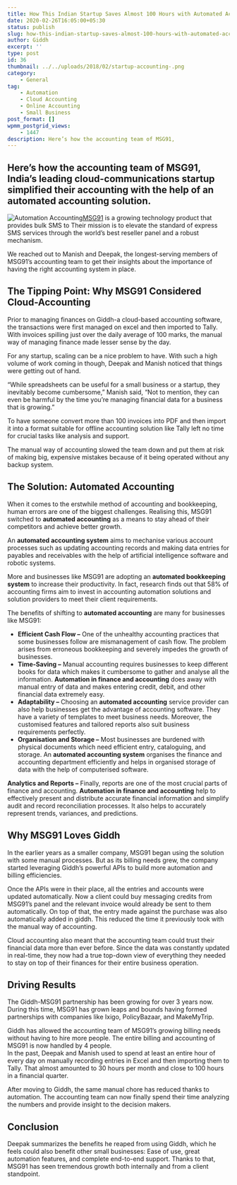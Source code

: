 ```yaml
---
title: How This Indian Startup Saves Almost 100 Hours with Automated Accounting
date: 2020-02-26T16:05:00+05:30
status: publish
slug: how-this-indian-startup-saves-almost-100-hours-with-automated-accounting
author: Giddh
excerpt: ''
type: post
id: 36
thumbnail: ../../uploads/2018/02/startup-accounting-.png
category:
    - General
tag:
    - Automation
    - Cloud Accounting
    - Online Accounting
    - Small Business
post_format: []
wpmm_postgrid_views:
    - 1447
description: Here’s how the accounting team of MSG91,
---
```

Here’s how the accounting team of MSG91, India’s leading cloud-communications startup simplified their accounting with the help of an automated accounting solution.
--------------------------------------------------------------------------------------------------------------------------------------------------------------------

![Automation Accounting](../../uploads/2019/11/1_9_Tglt0IZMb9leROcvdX4g.png)[MSG91](https://msg91.com/) is a growing technology product that provides bulk SMS to Their mission is to elevate the standard of express SMS services through the world’s best reseller panel and a robust mechanism.

We reached out to Manish and Deepak, the longest-serving members of MSG91’s accounting team to get their insights about the importance of having the right accounting system in place.

The Tipping Point: Why MSG91 Considered Cloud-Accounting
--------------------------------------------------------

Prior to managing finances on Giddh-a cloud-based accounting software, the transactions were first managed on excel and then imported to Tally. With invoices spilling just over the daily average of 100 marks, the manual way of managing finance made lesser sense by the day.

For any startup, scaling can be a nice problem to have. With such a high volume of work coming in though, Deepak and Manish noticed that things were getting out of hand.

“While spreadsheets can be useful for a small business or a startup, they inevitably become cumbersome,” Manish said, “Not to mention, they can even be harmful by the time you’re managing financial data for a business that is growing.”

 To have someone convert more than 100 invoices into PDF and then import it into a format suitable for offline accounting solution like Tally left no time for crucial tasks like analysis and support.

The manual way of accounting slowed the team down and put them at risk of making big, expensive mistakes because of it being operated without any backup system.

The Solution: Automated Accounting
----------------------------------

When it comes to the erstwhile method of accounting and bookkeeping, human errors are one of the biggest challenges. Realising this, MSG91 switched to **automated accounting** as a means to stay ahead of their competitors and achieve better growth.

An **automated accounting system** aims to mechanise various account processes such as updating accounting records and making data entries for payables and receivables with the help of artificial intelligence software and robotic systems.

More and businesses like MSG91 are adopting an **automated bookkeeping system** to increase their productivity. In fact, research finds out that 58% of accounting firms aim to invest in accounting automation solutions and solution providers to meet their client requirements.

The benefits of shifting to **automated accounting** are many for businesses like MSG91:

- **Efficient Cash Flow –** One of the unhealthy accounting practices that some businesses follow are mismanagement of cash flow. The problem arises from erroneous bookkeeping and severely impedes the growth of businesses.
- **Time-Saving –** Manual accounting requires businesses to keep different books for data which makes it cumbersome to gather and analyse all the information. **Automation in finance and accounting** does away with manual entry of data and makes entering credit, debit, and other financial data extremely easy.
- **Adaptability –** Choosing an **automated accounting** service provider can also help businesses get the advantage of accounting software. They have a variety of templates to meet business needs. Moreover, the customised features and tailored reports also suit business requirements perfectly.
- **Organisation and Storage –** Most businesses are burdened with physical documents which need efficient entry, cataloguing, and storage. An **automated accounting system** organises the finance and accounting department efficiently and helps in organised storage of data with the help of computerised software.

**Analytics and Reports –** Finally, reports are one of the most crucial parts of finance and accounting. **Automation in finance and accounting** help to effectively present and distribute accurate financial information and simplify audit and record reconciliation processes. It also helps to accurately represent trends, variances, and predictions.

Why MSG91 Loves Giddh
---------------------

In the earlier years as a smaller company, MSG91 began using the solution with some manual processes. But as its billing needs grew, the company started leveraging Giddh’s powerful APIs to build more automation and billing efficiencies.

Once the APIs were in their place, all the entries and accounts were updated automatically. Now a client could buy messaging credits from MSG91’s panel and the relevant invoice would already be sent to them automatically. On top of that, the entry made against the purchase was also automatically added in giddh. This reduced the time it previously took with the manual way of accounting.

 Cloud accounting also meant that the accounting team could trust their financial data more than ever before. Since the data was constantly updated in real-time, they now had a true top-down view of everything they needed to stay on top of their finances for their entire business operation.

Driving Results
---------------

The Giddh-MSG91 partnership has been growing for over 3 years now. During this time, MSG91 has grown leaps and bounds having formed partnerships with companies like Ixigo, PolicyBazaar, and MakeMyTrip.

Giddh has allowed the accounting team of MSG91’s growing billing needs without having to hire more people. The entire billing and accounting of MSG91 is now handled by 4 people.  
 In the past, Deepak and Manish used to spend at least an entire hour of every day on manually recording entries in Excel and then importing them to Tally. That almost amounted to 30 hours per month and close to 100 hours in a financial quarter.

 After moving to Giddh, the same manual chore has reduced thanks to automation. The accounting team can now finally spend their time analyzing the numbers and provide insight to the decision makers.

Conclusion
----------

Deepak summarizes the benefits he reaped from using Giddh, which he feels could also benefit other small businesses: Ease of use, great automation features, and complete end-to-end support. Thanks to that, MSG91 has seen tremendous growth both internally and from a client standpoint.